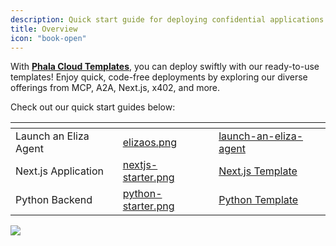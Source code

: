 ```yaml
---
description: Quick start guide for deploying confidential applications on Phala Cloud.
title: Overview
icon: "book-open"
---
```


With [**Phala Cloud Templates**](https://cloud.phala.network/templates), you can deploy swiftly with our ready-to-use templates! Enjoy quick, code-free deployments by exploring our diverse offerings from MCP, A2A, Next.js, x402, and more.

Check out our quick start guides below:

<table data-view="cards"><thead><tr><th></th><th data-hidden data-card-cover data-type="files"></th><th data-hidden data-card-target data-type="content-ref"></th></tr></thead><tbody><tr><td>Launch an Eliza Agent</td><td><a href="/images/elizaos.png">elizaos.png</a></td><td><a href="/phala-cloud/getting-started/explore-templates/launch-an-eliza-agent">launch-an-eliza-agent</a></td></tr><tr><td>Next.js Application</td><td><a href="/images/nextjs-starter.png">nextjs-starter.png</a></td><td><a href="/phala-cloud/getting-started/explore-templates/start-from-template#next.js-template">Next.js Template</a></td></tr><tr><td>Python Backend</td><td><a href="/images/python-starter.png">python-starter.png</a></td><td><a href="/phala-cloud/getting-started/explore-templates/start-from-template#python-template">Python Template</a></td></tr></tbody></table>

<Frame>
    <img src="/images/image (23).png" />
</Frame>
